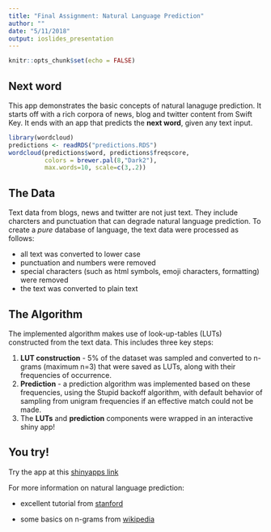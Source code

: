 ```yaml
---
title: "Final Assignment: Natural Language Prediction"
author: ""
date: "5/11/2018"
output: ioslides_presentation
---
```


```r
knitr::opts_chunk$set(echo = FALSE)
```

## Next word

This app demonstrates the basic concepts of natural lanaguge prediction. It starts off
with a rich corpora of news, blog and twitter content from Swift Key. It ends with an app
that predicts the **next word**, given any text input. 
```r
library(wordcloud)
predictions <- readRDS("predictions.RDS")
wordcloud(predictions$word, predictions$freqscore, 
          colors = brewer.pal(8,"Dark2"),
          max.words=10, scale=c(3,.2))
```


## The Data
Text data from blogs, news and twitter are not just text. They include charcters and punctuation that can degrade natural language prediction. To create a *pure* database of language, the text data were processed as follows:

- all text was converted to lower case  
- punctuation and numbers were removed
- special characters (such as html symbols, emoji characters, formatting) were removed
- the text was converted to plain text


## The Algorithm
The implemented algorithm makes use of look-up-tables (LUTs) constructed from the text data. This includes three key steps:

1. **LUT construction** - 5% of the dataset was sampled and converted to n-grams (maximum n=3) that were saved as LUTs, along with their frequencies of occurrence.
2. **Prediction** - a prediction algorithm was implemented based on these frequencies, using the Stupid backoff algorithm, with default behavior of sampling from unigram frequencies if an effective match could not be made.
3. The **LUTs** and **prediction** components were wrapped in an interactive shiny app!

## You try!

Try the app at this [shinyapps link](https://alenarto.shinyapps.io/shinyapp/)  

For more information on natural language prediction:

- excellent tutorial from [stanford](https://cs.stanford.edu/people/eroberts/courses/soco/projects/2004-05/nlp/techniques_word.html)  

- some basics on n-grams from [wikipedia](https://en.wikipedia.org/wiki/N-gram)

